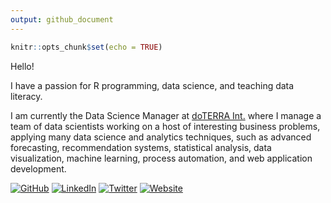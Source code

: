 ```yaml
---
output: github_document
---
```


```r
knitr::opts_chunk$set(echo = TRUE)
```

Hello!

I have a passion for R programming, data science, and teaching data literacy. 

I am currently the Data Science Manager at [doTERRA Int.](https://www.doterra.com/US/en) where I manage a team of data scientists working on a host of interesting business problems, applying many data science and analytics techniques, such as advanced forecasting, recommendation systems, statistical analysis, data visualization, machine learning, process automation, and web application development.

[![GitHub](https://img.shields.io/github/followers/tmstauss.svg?label=GitHub&style=social)](https://github.com/tmstauss)
[![LinkedIn](https://img.shields.io/badge/LinkedIn--blueviolet.svg?style=social&logo=linkedin)](https://linkedin.com/in/tanner-stauss)
[![Twitter](https://img.shields.io/twitter/follow/Tanner_Stauss?label=Twitter&style=social)](https://twitter.com/Tanner_Stauss)
[![Website](https://img.shields.io/badge/Webpage-Personal-blue)](https://tannerstauss.com)
